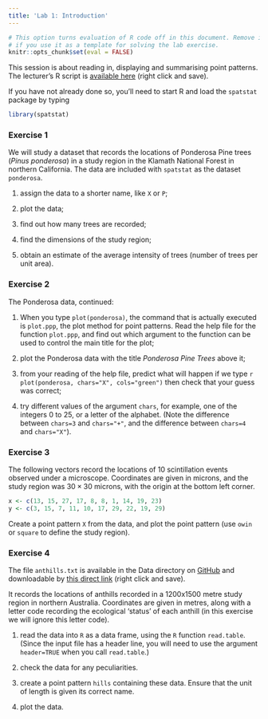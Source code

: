 ```yaml
---
title: 'Lab 1: Introduction'
---
```


```r
# This option turns evaluation of R code off in this document. Remove it
# if you use it as a template for solving the lab exercise.
knitr::opts_chunk$set(eval = FALSE)
```

This session is about reading in, displaying and summarising point patterns.  
The lecturer's R script is [available here](https://raw.githubusercontent.com/spatstat/testWorkshop/master/Scripts/script01.R) (right click and save).

If you have not already done so, you’ll need to start R and load the `spatstat`
package by typing
```r
library(spatstat)
```

### Exercise 1
We will study a dataset that records the locations of Ponderosa Pine
trees (*Pinus ponderosa*) in a study region in the
Klamath National Forest in northern California. The data are
included with `spatstat` as the dataset `ponderosa`.

1.  assign the data to a shorter name, like `X` or `P`;

2.  plot the data;

3.  find out how many trees are recorded;

4.  find the dimensions of the study region;

5.  obtain an estimate of the average intensity of trees (number of
    trees per unit area).

### Exercise 2

The Ponderosa data, continued:

1.  When you type `plot(ponderosa)`, the command that is
    actually executed is `plot.ppp`, the plot method for
    point patterns. Read the help file for the function
    `plot.ppp`, and find out which argument to the
    function can be used to control the main title for the plot;

2.  plot the Ponderosa data with the title *Ponderosa Pine
    Trees* above it;

3.  from your reading of the help file, predict what will happen if
    we type
    ```r
    plot(ponderosa, chars="X", cols="green")
    ```
    then check that your guess was correct;

4.  try different values of the argument `chars`, for
    example, one of the integers 0 to 25, or a letter of the
    alphabet. (Note the difference between `chars=3` and
    `chars="+"`, and the difference between `chars=4` and
    `chars="X"`).

### Exercise 3

The following vectors record the locations of 10 scintillation events
observed under a microscope. Coordinates are given in microns, and
the study region was $30 \times 30$ microns, with the origin at the
bottom left corner.
```r
x <- c(13, 15, 27, 17, 8, 8, 1, 14, 19, 23)
y <- c(3, 15, 7, 11, 10, 17, 29, 22, 19, 29)
```
Create a point pattern `X` from the data,
and plot the point pattern (use `owin` or `square` to define the study region).

### Exercise 4

The file `anthills.txt` is available in the Data directory on 
[GitHub](https://github.com/spatstat/testWorkshop) and downloadable by 
[this direct link](https://raw.githubusercontent.com/spatstat/testWorkshop/master/Data/anthills.txt) (right click and save).

It records the locations of anthills recorded in a
1200x1500 metre study region in northern Australia.
Coordinates are given in metres, along with a letter code recording
the ecological ‘status’ of each anthill (in this exercise we will ignore this letter code).

1.  read the data into `R` as a data frame, using the `R` function
    `read.table`. (Since the input file has a header line, you
    will need to use the argument `header=TRUE` when you call
    `read.table`.)

2.  check the data for any peculiarities.

3.  create a point pattern `hills` containing these data.
    Ensure that the unit of length is given its correct name.

4.  plot the data.
